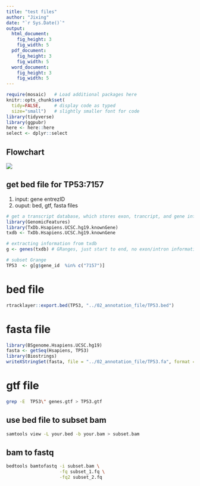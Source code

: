 ```yaml
---
title: "test files"
author: "Jixing"
date: "`r Sys.Date()`"
output: 
  html_document:
    fig_height: 3
    fig_width: 5
  pdf_document:
    fig_height: 3
    fig_width: 5
  word_document:
    fig_height: 3
    fig_width: 5
---
```


```r
require(mosaic)   # Load additional packages here 
knitr::opts_chunk$set(
  tidy=FALSE,     # display code as typed
  size="small")   # slightly smaller font for code
library(tidyverse)
library(ggpubr)
here <- here::here
select <- dplyr::select
```

## Flowchart
![](/Users/zero/Desktop/RNASeq_calling_variants/07_images/create_testfiles_flowchart.png)

## get bed file for TP53:7157 
  1. input: gene entrezID
  2. ouput: bed, gtf, fasta files
```r
# get a transcript database, which stores exon, trancript, and gene information
library(GenomicFeatures)
library(TxDb.Hsapiens.UCSC.hg19.knownGene)
txdb <- TxDb.Hsapiens.UCSC.hg19.knownGene

# extracting information from txdb
g <- genes(txdb) # GRanges, just start to end, no exon/intron information

# subset Grange
TP53  <- g[g$gene_id  %in% c("7157")]

```

# bed file
```r
rtracklayer::export.bed(TP53, "../02_annotation_file/TP53.bed")
```


# fasta file
```r
library(BSgenome.Hsapiens.UCSC.hg19)
fasta <- getSeq(Hsapiens, TP53)
library(Biostrings)
writeXStringSet(fasta, file = "../02_annotation_file/TP53.fa", format = "fasta")
```


# gtf file
```bash
grep -E  TP53\" genes.gtf > TP53.gtf
```


## use bed file to subset bam 
```bash
samtools view -L your.bed -b your.bam > subset.bam
```


## bam to fastq
```bash
bedtools bamtofastq -i subset.bam \
                    -fq subset_1.fq \
                    -fq2 subset_2.fq
```


